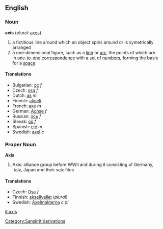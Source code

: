 ==English==
===Noun===
'''axis''' (plural: [[axes]])

# a fictitious line around which an object spins around or is symetrically arranged
# a one-dimensional figure, such as a [[line]] or [[arc]], the points of which are in [[one-to-one]] [[correspondence]] with a [[set]] of [[number]]s, forming the basis for a [[space]]

====Translations====

*Bulgarian: [[ос]] ''f''
*Czech: [[osa]] ''f''
*Dutch: [[as]] ''m''
*Finnish: [[akseli]]
*French: [[axe]] ''m''
*German: [[Achse]] ''f''
*Russian: [[oсь]]  ''f''
*Slovak: [[os]] ''f''
*Spanish: [[eje]] ''m''
*Swedish: [[axel]] ''c''

===Proper Noun===
'''Axis'''

# Axis: alliance group before WWII and during it consisting of Germany, Italy, Japan and their satellites 

====Translations====
*Czech: [[Osa]] ''f''
*Finnish: [[akselivallat]] (''plural'')
*Swedish: [[Axelmakterna]] ''c pl''

[[it:axis]]
[[Category:Sanskrit derivations]]